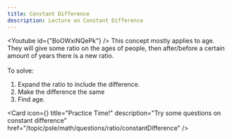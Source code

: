 ```yaml
---
title: Constant Difference
description: Lecture on Constant Difference
---
```




<Youtube id={"BoOWxiNQePk"} />
This concept mostly applies to age. They will give some ratio on the ages of people, then after/before a certain amount of years there is a new ratio.<br/><br/>
To solve:
1. Expand the ratio to include the difference.
2. Make the difference the same
3. Find age.
<Cards>

<Card
  icon={<FileQuestion />}
  title="Practice Time!"
  description="Try some questions on constant difference"
  href="/topic/psle/math/questions/ratio/constantDifference"
/>
</Cards>
